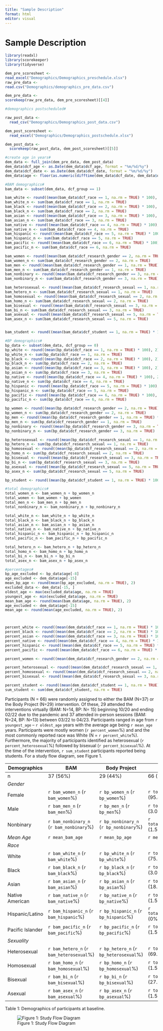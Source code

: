 ```yaml
---
title: "Sample Description"
format: html
editor: visual
---
```


# Sample Description

```r
library(readxl)
library(scorekeeper)
library(tidyverse)

dem_pre_scoresheet <-
read_excel("Demographics/Demographics_preschedule.xlsx")
raw_pre_data <-
read.csv("Demographics/demographics_pre_data.csv")

dem_pre_data <-
scorekeep(raw_pre_data, dem_pre_scoresheet)[[4]] 
```

```r
#demographics postscheduled#

raw_post_data <-
  read_csv("Demographics/Demographics_post_data.csv")

dem_post_scoresheet <-
  read_excel("Demographics/Demographics_postschedule.xlsx")

dem_post_data <-
  scorekeep(raw_post_data, dem_post_scoresheet)[[5]]

```

```r
#create age in years#
dem_data <- full_join(dem_pre_data, dem_post_data)
dem_data$dcf_age <- as.Date(dem_data$dcf_age, format = "%m/%d/%y")
dem_data$dcf_date <- as.Date(dem_data$dcf_date, format = "%m/%d/%y")
dem_data$age <- floor(as.numeric(difftime(dem_data$dcf_date, dem_data$dcf_age, units = "days")) / 365.25)
```

```r
#BAM demographics#
bam_data <- subset(dem_data, dcf_group == 1)

bam_white <- round((mean(bam_data$dcf_race == 1, na.rm = TRUE) * 100), 2)
bam_white_n <- sum(bam_data$dcf_race == 1, na.rm = TRUE)
bam_black <- round((mean(bam_data$dcf_race == 2, na.rm = TRUE) * 100), 2)
bam_black_n <- sum(bam_data$dcf_race == 2, na.rm = TRUE)
bam_asian <- round((mean(bam_data$dcf_race == 3, na.rm = TRUE) * 100), 2)
bam_asian_n <- sum(bam_data$dcf_race == 3, na.rm = TRUE)
bam_native <- round((mean(bam_data$dcf_race == 4, na.rm = TRUE) * 100), 2)
bam_native_n <- sum(bam_data$dcf_race == 4, na.rm = TRUE)
bam_hispanic <- round((mean(bam_data$dcf_race == 5, na.rm = TRUE) * 100), 2)
bam_hispanic_n <- sum(bam_data$dcf_race == 5, na.rm = TRUE)
bam_pacific <- round((mean(bam_data$dcf_race == 6, na.rm = TRUE) * 100), 2)
bam_pacific_n <- sum(bam_data$dcf_race == 6, na.rm = TRUE)

bam_women <- round((mean(bam_data$dcf_research_gender == 2, na.rm = TRUE) * 100), 2)
bam_women_n <- sum(bam_data$dcf_research_gender == 2, na.rm = TRUE)
bam_men <- round((mean(bam_data$dcf_research_gender == 1, na.rm = TRUE) * 100), 2)
bam_men_n <- sum(bam_data$dcf_research_gender == 1, na.rm = TRUE)
bam_nonbinary <- round((mean(bam_data$dcf_research_gender == 3, na.rm = TRUE) * 100), 2)
bam_nonbinary_n <- sum(bam_data$dcf_research_gender == 3, na.rm = TRUE)

bam_heterosexual <- round((mean(bam_data$dcf_research_sexual == 1, na.rm = TRUE) * 100), 2)
bam_hetero_n <- sum(bam_data$dcf_research_sexual == 1, na.rm = TRUE)
bam_homosexual <- round((mean(bam_data$dcf_research_sexual == 2, na.rm = TRUE) * 100), 2)
bam_homo_n <- sum(bam_data$dcf_research_sexual == 2, na.rm = TRUE)
bam_bisexual <- round((mean(bam_data$dcf_research_sexual == 3, na.rm = TRUE) * 100), 2)
bam_bi_n <- sum(bam_data$dcf_research_sexual == 3, na.rm = TRUE)
bam_asexual <- round((mean(bam_data$dcf_research_sexual == 5, na.rm = TRUE) * 100), 2)
bam_asex_n <- sum(bam_data$dcf_research_sexual == 5, na.rm = TRUE)


bam_student <- round((mean(bam_data$dcf_student == 1, na.rm = TRUE) * 100), 2)
```

```r
#BP demographics#
bp_data <- subset(dem_data, dcf_group == 0)
bp_white <- round((mean(bp_data$dcf_race == 1, na.rm = TRUE) * 100), 2)
bp_white_n <- sum(bp_data$dcf_race == 1, na.rm = TRUE)
bp_black <- round((mean(bp_data$dcf_race == 2, na.rm = TRUE) * 100), 2)
bp_black_n <- sum(bp_data$dcf_race == 2, na.rm = TRUE)
bp_asian <- round((mean(bp_data$dcf_race == 3, na.rm = TRUE) * 100), 2)
bp_asian_n <- sum(bp_data$dcf_race == 3, na.rm = TRUE)
bp_native <- round((mean(bp_data$dcf_race == 4, na.rm = TRUE) * 100), 2)
bp_native_n <- sum(bp_data$dcf_race == 4, na.rm = TRUE)
bp_hispanic <- round((mean(bp_data$dcf_race == 5, na.rm = TRUE) * 100), 2)
bp_hispanic_n <- sum(bp_data$dcf_race == 5, na.rm = TRUE)
bp_pacific <- round((mean(bp_data$dcf_race == 6, na.rm = TRUE) * 100), 2)
bp_pacific_n <- sum(bp_data$dcf_race == 6, na.rm = TRUE)

bp_women <- round((mean(bp_data$dcf_research_gender == 2, na.rm = TRUE) * 100), 2)
bp_women_n <- sum(bp_data$dcf_research_gender == 2, na.rm = TRUE)
bp_men <- round((mean(bp_data$dcf_research_gender == 1, na.rm = TRUE) * 100), 2)
bp_men_n <- sum(bp_data$dcf_research_gender == 1, na.rm = TRUE)
bp_nonbinary <- round((mean(bp_data$dcf_research_gender == 3, na.rm = TRUE) * 100), 2)
bp_nonbinary_n <- sum(bp_data$dcf_research_gender == 3, na.rm = TRUE)

bp_heterosexual <- round((mean(bp_data$dcf_research_sexual == 1, na.rm = TRUE) * 100), 2)
bp_hetero_n <- sum(bp_data$dcf_research_sexual == 1, na.rm = TRUE)
bp_homosexual <- round((mean(bp_data$dcf_research_sexual == 2, na.rm = TRUE) * 100), 2)
bp_homo_n <- sum(bp_data$dcf_research_sexual == 2, na.rm = TRUE)
bp_bisexual <- round((mean(bp_data$dcf_research_sexual == 3, na.rm = TRUE) * 100), 2)
bp_bi_n <- sum(bp_data$dcf_research_sexual == 3, na.rm = TRUE)
bp_asexual <- round((mean(bp_data$dcf_research_sexual == 5, na.rm = TRUE) * 100), 2)
bp_asex_n <- sum(bp_data$dcf_research_sexual == 5, na.rm = TRUE)

bp_student <- round((mean(bp_data$dcf_student == 1, na.rm = TRUE) * 100), 2)
```

```r
#total demographics#
total_women_n <- bam_women_n + bp_women_n
total_women <- bam_women + bp_women
total_men_n <- bam_men_n + bp_men_n
total_nonbinary_n <- bam_nonbinary_n + bp_nonbinary_n

total_white_n <- bam_white_n + bp_white_n
total_black_n <- bam_black_n + bp_black_n
total_asian_n <- bam_asian_n + bp_asian_n
total_native_n <- bam_native_n + bp_native_n
total_hispanic_n <- bam_hispanic_n + bp_hispanic_n
total_pacific_n <- bam_pacific_n + bp_pacific_n

total_hetero_n <- bam_hetero_n + bp_hetero_n
total_homo_n <- bam_homo_n + bp_homo_n
total_bi_n <- bam_bi_n + bp_bi_n
total_asex_n <- bam_asex_n + bp_asex_n
```

```r
#percentages#
bp_age_excluded <- bp_data$age[-8]
age_excluded <- dem_data$age[-15]
mean_bp_age <- round(mean(bp_age_excluded, na.rm = TRUE), 2)
excluded_data <- dem_data[-15, ]
oldest_age <- max(excluded_data$age, na.rm = TRUE)
youngest_age <- min(excluded_data$age, na.rm = TRUE)
mean_bam_age <- round(mean(bam_data$age, na.rm = TRUE), 2)
age_excluded <- dem_data$age[-15]
mean_age <- round(mean(age_excluded, na.rm = TRUE), 2)



percent_white <- round((mean(dem_data$dcf_race == 1, na.rm = TRUE) * 100), 2)
percent_black <- round((mean(dem_data$dcf_race == 2, na.rm = TRUE) * 100), 2)
percent_asian <- round((mean(dem_data$dcf_race == 3, na.rm = TRUE) * 100), 2)
percent_native <- round((mean(dem_data$dcf_race == 4, na.rm = TRUE) * 100), 2)
percent_hispanic <- round((mean(dem_data$dcf_race == 5, na.rm = TRUE) * 100), 2)
percent_pacific <- round((mean(dem_data$dcf_race == 6, na.rm = TRUE) * 100), 2)

percent_women <- round((mean(dem_data$dcf_research_gender == 2, na.rm = TRUE) * 100), 2)

percent_heterosexual <- round((mean(dem_data$dcf_research_sexual == 1, na.rm = TRUE) * 100), 2)
percent_homosexual <- round((mean(dem_data$dcf_research_sexual == 2, na.rm = TRUE) * 100), 2)
percent_bisexual <- round((mean(dem_data$dcf_research_sexual == 3, na.rm = TRUE) * 100), 2)

percent_student <- round((mean(dem_data$dcf_student == 1, na.rm = TRUE) * 100), 2)
sum_student <- sum(dem_data$dcf_student, na.rm = TRUE)
```

Participants (N = 66) were randomly assigned to either the BAM (N=37) or the Body Project (N=29) intervention. Of these, 29 attended the interventions virtually (BAM: N=14, BP: N= 15) beginning 10/20 and ending 02/22 due to the pandemic and 37 attended in-person sessions (BAM: N=24, BP: N=13) between 03/22 to 04/23. Participants ranged in age from `r youngest_age` -- `r oldest_age` years with the average age being `r mean_age` years. Participants were mostly women (`r percent_women`%) and and the most commonly reported race was White (N = `r percent_white`%). Furthermore, the majority of participants identified as heterosexual (`r percent_heterosexual`%) followed by bisexual (`r percent_bisexual`%). At the time of the intervention, `r sum_student` participants reported being students. For a study flow diagram, see Figure 1.

| Demographics     | BAM                                      | Body Project                           | Total                         |
|-----------------|--------------------|-------------------|-----------------|
| n                | 37 (56%)                                 | 29 (44%)                               | 66 (100%)                     |
| *Gender*         |                                          |                                        |                               |
| Female           | `r bam_women_n` (`r bam_women`%)         | `r bp_women_n` (`r bp_women`%)         | `r total_women_n` (95.45%)    |
| Male             | `r bam_men_n` (`r bam_men`%)             | `r bp_men_n` (`r bp_men`%)             | `r total_men_n` (3.03%)       |
| Nonbinary        | `r bam_nonbinary_n` (`r bam_nonbinary`%) | `r bp_nonbinary_n` (`r bp_nonbinary`%) | `r total_nonbinary_n` (1.52%) |
| *Mean Age*       | `r mean_bam_age`                         | `r mean_bp_age`                        | `r mean_age`                  |
| *Race*           |                                          |                                        |                               |
| White            | `r bam_white_n` (`r bam_white`%)         | `r bp_white_n` (`r bp_white`%)         | `r total_white_n` (75.76%)    |
| Black            | `r bam_black_n` (`r bam_black`%)         | `r bp_black_n` (`r bp_black`%)         | `r total_black_n` (3.03%)     |
| Asian            | `r bam_asian_n` (`r bam_asian`%)         | `r bp_asian_n` (`r bp_asian`%)         | `r total_asian_n` (18.18%)    |
| Native American  | `r bam_native_n` (`r bam_native`%)       | `r bp_native_n` (`r bp_native`%)       | `r total_native_n` (1.52%)    |
| Hispanic/Latino  | `r bam_hispanic_n` (`r bam_hispanic`%)   | `r bp_hispanic_n` (`r bp_hispanic`%)   | `r total_hispanic_n` (0%)     |
| Pacific Islander | `r bam_pacific_n` (`r bam_pacific`%)     | `r bp_pacific_n` (`r bp_pacific`%)     | `r total_pacific_n` (1.52%)   |
| *Sexuality*      |                                          |                                        |                               |
| Heterosexual     | `r bam_hetero_n` (`r bam_heterosexual`%) | `r bp_hetero_n` (`r bp_heterosexual`%) | `r total_hetero_n` (69.70%)   |
| Homosexual       | `r bam_homo_n` (`r bam_homosexual`%)     | `r bp_homo_n` (`r bp_homosexual`%)     | `r total_homo_n` (1.52%)      |
| Bisexual         | `r bam_bi_n` (`r bam_bisexual`%)         | `r bp_bi_n` (`r bp_bisexual`%)         | `r total_bi_n` (27.27%)       |
| Asexual          | `r bam_asex_n` (`r bam_asexual`%)        | `r bp_asex_n` (`r bp_asexual`%)        | `r total_asex_n` (1.52%)      |

Table 1: Demographics of participants at baseline.

![Figure 1: Study Flow Diagram](BAM_Study_Flow.png)
